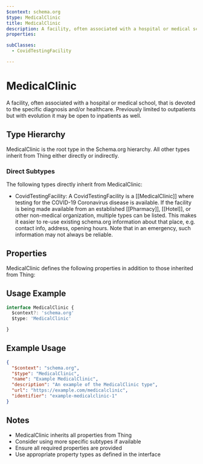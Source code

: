 ```yaml
---
$context: schema.org
$type: MedicalClinic
title: MedicalClinic
description: A facility, often associated with a hospital or medical school, that is devoted to the specific diagnosis and/or healthcare. Previously limited to outpatients but with evolution it may be open to inpatients as well.
properties:

subClasses:
  - CovidTestingFacility

---
```


# MedicalClinic

A facility, often associated with a hospital or medical school, that is devoted to the specific diagnosis and/or healthcare. Previously limited to outpatients but with evolution it may be open to inpatients as well.

## Type Hierarchy

MedicalClinic is the root type in the Schema.org hierarchy. All other types inherit from Thing either directly or indirectly.

### Direct Subtypes

The following types directly inherit from MedicalClinic:

- CovidTestingFacility: A CovidTestingFacility is a [[MedicalClinic]] where testing for the COVID-19 Coronavirus
      disease is available. If the facility is being made available from an established [[Pharmacy]], [[Hotel]], or other
      non-medical organization, multiple types can be listed. This makes it easier to re-use existing schema.org information
      about that place, e.g. contact info, address, opening hours. Note that in an emergency, such information may not always be reliable.
      

## Properties

MedicalClinic defines the following properties in addition to those inherited from Thing:



## Usage Example

```typescript
interface MedicalClinic {
  $context?: 'schema.org'
  $type: 'MedicalClinic'

}
```

## Example Usage

```json
{
  "$context": "schema.org",
  "$type": "MedicalClinic",
  "name": "Example MedicalClinic",
  "description": "An example of the MedicalClinic type",
  "url": "https://example.com/medicalclinic",
  "identifier": "example-medicalclinic-1"
}
```

## Notes

- MedicalClinic inherits all properties from Thing
- Consider using more specific subtypes if available
- Ensure all required properties are provided
- Use appropriate property types as defined in the interface

